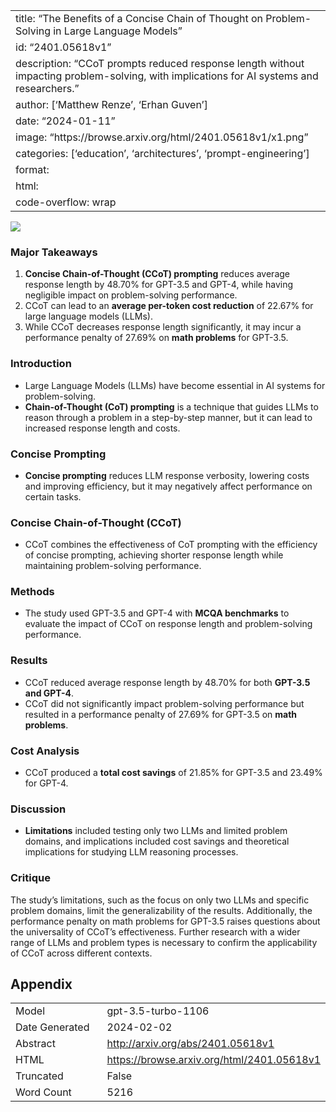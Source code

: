 
---
title: "The Benefits of a Concise Chain of Thought on Problem-Solving in Large Language Models"
id: "2401.05618v1"
description: "CCoT prompts reduced response length without impacting problem-solving, with implications for AI systems and researchers."
author: ['Matthew Renze', 'Erhan Guven']
date: "2024-01-11"
image: "https://browse.arxiv.org/html/2401.05618v1/x1.png"
categories: ['education', 'architectures', 'prompt-engineering']
format:
  html:
    code-overflow: wrap
---

![](https://browse.arxiv.org/html/2401.05618v1/x1.png)

### Major Takeaways
1. **Concise Chain-of-Thought (CCoT) prompting** reduces average response length by 48.70% for GPT-3.5 and GPT-4, while having negligible impact on problem-solving performance.
2. CCoT can lead to an **average per-token cost reduction** of 22.67% for large language models (LLMs).
3. While CCoT decreases response length significantly, it may incur a performance penalty of 27.69% on **math problems** for GPT-3.5.

### Introduction
- Large Language Models (LLMs) have become essential in AI systems for problem-solving.
- **Chain-of-Thought (CoT) prompting** is a technique that guides LLMs to reason through a problem in a step-by-step manner, but it can lead to increased response length and costs.

### Concise Prompting
- **Concise prompting** reduces LLM response verbosity, lowering costs and improving efficiency, but it may negatively affect performance on certain tasks.

### Concise Chain-of-Thought (CCoT)
- CCoT combines the effectiveness of CoT prompting with the efficiency of concise prompting, achieving shorter response length while maintaining problem-solving performance.

### Methods
- The study used GPT-3.5 and GPT-4 with **MCQA benchmarks** to evaluate the impact of CCoT on response length and problem-solving performance.

### Results
- CCoT reduced average response length by 48.70% for both **GPT-3.5 and GPT-4**.
- CCoT did not significantly impact problem-solving performance but resulted in a performance penalty of 27.69% for GPT-3.5 on **math problems**.

### Cost Analysis
- CCoT produced a **total cost savings** of 21.85% for GPT-3.5 and 23.49% for GPT-4.

### Discussion
- **Limitations** included testing only two LLMs and limited problem domains, and implications included cost savings and theoretical implications for studying LLM reasoning processes.

### Critique
The study's limitations, such as the focus on only two LLMs and specific problem domains, limit the generalizability of the results. Additionally, the performance penalty on math problems for GPT-3.5 raises questions about the universality of CCoT's effectiveness. Further research with a wider range of LLMs and problem types is necessary to confirm the applicability of CCoT across different contexts.

## Appendix

|          |          |
|----------|----------|
| Model     | gpt-3.5-turbo-1106       |
| Date Generated     | 2024-02-02       |
| Abstract | [http://arxiv.org/abs/2401.05618v1](http://arxiv.org/abs/2401.05618v1)        |
| HTML     | [https://browse.arxiv.org/html/2401.05618v1](https://browse.arxiv.org/html/2401.05618v1)       |
| Truncated       | False       |
| Word Count       | 5216       |